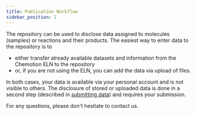 ```yaml
---
title: Publication Workflow
sidebar_position: 2
---
```


The repository can be used to disclose data assigned to molecules (samples) or reactions and their products. The easiest way to enter data to the repository is to

- either transfer already available datasets and information from the Chemotion ELN to the repository
- or, if you are not using the ELN, you can add the data via upload of files.

In both cases, your data is available via your personal account and is not visible to others. The disclosure of stored or uploaded data is done in a second step (described in [submitting data](./submit)) and requires your submission.

For any questions, please don't hesitate to contact us.
